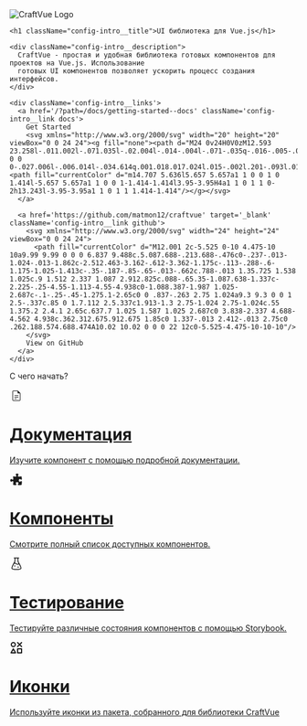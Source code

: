 
<Meta title="Introduction" />

<div className="config-block">
  <div className='config-intro sb-unstyled'>
    <img  src="docs/assets/logo.svg" alt="CraftVue Logo" className='config-intro__logo' />

    <h1 className="config-intro__title">UI библиотека для Vue.js</h1>

    <div className="config-intro__description">
      CraftVue - простая и удобная библиотека готовых компонентов для проектов на Vue.js. Использование
      готовых UI компонентов позволяет ускорить процесс создания интерфейсов.
    </div>

    <div className='config-intro__links'>
      <a href='/?path=/docs/getting-started--docs' className='config-intro__link docs'>
        Get Started
        <svg xmlns="http://www.w3.org/2000/svg" width="20" height="20" viewBox="0 0 24 24"><g fill="none"><path d="M24 0v24H0V0zM12.593 23.258l-.011.002l-.071.035l-.02.004l-.014-.004l-.071-.035q-.016-.005-.024.005l-.004.01l-.017.428l.005.02l.01.013l.104.074l.015.004l.012-.004l.104-.074l.012-.016l.004-.017l-.017-.427q-.004-.016-.017-.018m.265-.113l-.013.002l-.185.093l-.01.01l-.003.011l.018.43l.005.012l.008.007l.201.093q.019.005.029-.008l.004-.014l-.034-.614q-.005-.019-.02-.022m-.715.002a.02.02 0 0 0-.027.006l-.006.014l-.034.614q.001.018.017.024l.015-.002l.201-.093l.01-.008l.004-.011l.017-.43l-.003-.012l-.01-.01z"/><path fill="currentColor" d="m14.707 5.636l5.657 5.657a1 1 0 0 1 0 1.414l-5.657 5.657a1 1 0 0 1-1.414-1.414l3.95-3.95H4a1 1 0 1 1 0-2h13.243l-3.95-3.95a1 1 0 1 1 1.414-1.414"/></g></svg>
      </a>

      <a href='https://github.com/matmon12/craftvue' target='_blank' className='config-intro__link github'>
        <svg xmlns="http://www.w3.org/2000/svg" width="24" height="24" viewBox="0 0 24 24">
          <path fill="currentColor" d="M12.001 2c-5.525 0-10 4.475-10 10a9.99 9.99 0 0 0 6.837 9.488c.5.087.688-.213.688-.476c0-.237-.013-1.024-.013-1.862c-2.512.463-3.162-.612-3.362-1.175c-.113-.288-.6-1.175-1.025-1.413c-.35-.187-.85-.65-.013-.662c.788-.013 1.35.725 1.538 1.025c.9 1.512 2.337 1.087 2.912.825c.088-.65.35-1.087.638-1.337c-2.225-.25-4.55-1.113-4.55-4.938c0-1.088.387-1.987 1.025-2.687c-.1-.25-.45-1.275.1-2.65c0 0 .837-.263 2.75 1.024a9.3 9.3 0 0 1 2.5-.337c.85 0 1.7.112 2.5.337c1.913-1.3 2.75-1.024 2.75-1.024c.55 1.375.2 2.4.1 2.65c.637.7 1.025 1.587 1.025 2.687c0 3.838-2.337 4.688-4.562 4.938c.362.312.675.912.675 1.85c0 1.337-.013 2.412-.013 2.75c0 .262.188.574.688.474A10.02 10.02 0 0 0 22 12c0-5.525-4.475-10-10-10"/>
        </svg>
        View on GitHub
      </a>
    </div>

  </div>
</div>

<div className="config-menu__wrapper">
  <p className='config-menu__total'>С чего начать?</p>

  <div className="config-menu sb-unstyled">
    <a href='/?path=/docs/components-button--docs' className="config-block config-menu__item">
      <div className="config-menu__icon">
        <svg xmlns="http://www.w3.org/2000/svg" width="24" height="24" viewBox="0 0 24 24"><path fill="currentColor" d="M8.885 12.308h6.23q.213 0 .357-.144t.144-.357t-.144-.356t-.356-.143H8.885q-.213 0-.357.144q-.143.144-.143.356q0 .213.143.357t.357.143m0 2.769h6.23q.213 0 .357-.144t.144-.357t-.144-.356t-.356-.143H8.885q-.213 0-.357.144q-.143.144-.143.357t.143.356t.357.143m0 2.77h3.23q.213 0 .357-.145t.144-.356t-.144-.356t-.356-.144H8.885q-.213 0-.357.144q-.143.144-.143.357t.143.356t.357.143M6.615 21q-.69 0-1.152-.462T5 19.385V4.615q0-.69.463-1.152T6.616 3h7.213q.331 0 .632.13t.518.349L18.52 7.02q.217.218.348.518t.131.632v11.214q0 .69-.463 1.153T17.385 21zM18 8h-2.788q-.505 0-.859-.353Q14 7.293 14 6.789V4H6.616q-.231 0-.424.192T6 4.615v14.77q0 .23.192.423t.423.192h10.77q.23 0 .423-.192t.192-.424zM6 4v4zv16z"/></svg>
      </div>
      <div className='config-menu__content'>
        <h1 className="config-menu__title">Документация</h1>
        <p className='config-menu__description'>Изучите компонент с помощью подробной документации.</p>
      </div>
    </a>
    <a href='/?path=/docs/overview--docs' className="config-block config-menu__item">
      <div className="config-menu__icon">
        <svg xmlns="http://www.w3.org/2000/svg" width="24" height="24" viewBox="0 0 20 20"><path fill="currentColor" d="M12 4.467c0-.405.262-.75.559-1.027c.276-.257.441-.584.441-.94c0-.828-.895-1.5-2-1.5s-2 .672-2 1.5c0 .362.171.694.456.953c.29.265.544.6.544.994a.97.97 0 0 1-1.024.974a40 40 0 0 1-3.014-.306a.75.75 0 0 0-.847.847q.21 1.49.306 3.014A.97.97 0 0 1 4.447 10c-.393 0-.729-.253-.994-.544C3.194 9.17 2.862 9 2.5 9C1.672 9 1 9.895 1 11s.672 2 1.5 2c.356 0 .683-.165.94-.441c.276-.297.622-.559 1.027-.559a.997.997 0 0 1 1.004 1.03a40 40 0 0 1-.319 3.734a.75.75 0 0 0 .64.842q1.575.219 3.184.318A.97.97 0 0 0 10 16.948c0-.394-.254-.73-.545-.995C9.171 15.693 9 15.362 9 15c0-.828.895-1.5 2-1.5s2 .672 2 1.5c0 .356-.165.683-.441.94c-.297.276-.559.622-.559 1.027a1 1 0 0 0 1.03 1.005q2.007-.075 3.961-.337a.75.75 0 0 0 .644-.644q.263-1.954.337-3.961A1 1 0 0 0 16.967 12c-.405 0-.75.262-1.027.559c-.257.276-.584.441-.94.441c-.828 0-1.5-.895-1.5-2s.672-2 1.5-2c.362 0 .694.17.953.455c.265.291.601.545.995.545a.97.97 0 0 0 .976-1.024a41 41 0 0 0-.318-3.184a.75.75 0 0 0-.842-.64q-1.842.247-3.734.319A.997.997 0 0 1 12 4.467"/></svg>
      </div>
      <div className='config-menu__content'>
        <h1 className="config-menu__title">Компоненты</h1>
        <p className='config-menu__description'>Смотрите полный список доступных компонентов. </p>
      </div>
    </a>
    <a href='/?path=/story/components-button-button--basic' className="config-block config-menu__item">
      <div className="config-menu__icon">
        <svg xmlns="http://www.w3.org/2000/svg" width="24" height="24" viewBox="0 0 24 24"><g fill="none" stroke="currentColor" stroke-width="1"><path stroke-width="1.5" d="M14.54 2v2.486c0 1.748 0 2.622.215 3.461c.213.84.633 1.61 1.472 3.15l1.136 2.088c2.138 3.926 3.207 5.89 2.33 7.345l-.014.022C18.79 22 16.526 22 12 22s-6.79 0-7.68-1.448l-.013-.022c-.877-1.455.192-3.419 2.33-7.345l1.136-2.088c.84-1.54 1.258-2.31 1.472-3.15s.214-1.713.214-3.46V2"/><path stroke-linecap="round" stroke-linejoin="round" stroke-width="2" d="M9 16.002L9.009 16M15 18.002l.009-.002"/><path stroke-linecap="round" stroke-linejoin="round" stroke-width="1.5" d="M8 2h8"/><path stroke-linecap="round" stroke-width="1.5" d="M7.5 11.556c1-1.153 2.6-.322 4.5.762c2.5 1.426 4 .332 4.5-.703"/></g></svg>
      </div>
      <div className='config-menu__content'>
        <h1 className="config-menu__title">Тестирование</h1>
        <p className='config-menu__description'>Тестируйте различные состояния компонентов с помощью Storybook.</p>
      </div>
    </a>
    <a href='/?path=/docs/icons--docs' className="config-block config-menu__item">
      <div className="config-menu__icon">
        <svg xmlns="http://www.w3.org/2000/svg" width="24" height="24" viewBox="0 0 24 24"><path fill="none" stroke="currentColor" stroke-linecap="round" stroke-linejoin="round" stroke-width="2" d="M3 6.5a3.5 3.5 0 1 0 7 0a3.5 3.5 0 1 0-7 0M2.5 21h8l-4-7zM14 3l7 7m-7 0l7-7m-7 11h7v7h-7z"/></svg>
      </div>
      <div className='config-menu__content'>
        <h1 className="config-menu__title">Иконки</h1>
        <p className='config-menu__description'>Используйте иконки из пакета, собранного для библиотеки CraftVue</p>
      </div>
    </a>
  </div>
</div>

<style>
  {`
    .css-2qy8by, .css-bp0xxt {
      flex: 0 0 30%;
    }
    .config-block{
      background-color: var(--ground-back);
      border-radius: 20px;
      padding: 30px;
    }
    .config-intro {
      max-width: 70%;
      margin: 0 auto;
      display: flex;
      flex-direction: column;
      align-items: center;
      padding: 20px 0;
    }
    .config-intro__logo {
      margin-bottom: 1.5rem;
      width: 220px;
    }
    .config-intro__title {
      font-size: 2.5rem;
      font-weight: 500;
      color: var(--main-color);
      text-align: center;
      margin-bottom: 1rem;
    }
    .config-intro__description {
      font-size: 1.1rem;
      color: #9ca3af;
      text-align: center;
      margin-bottom: 2rem;
    }
    .config-intro__links{
      display: grid;
      grid-template-columns: repeat(2, 1fr);
      gap: 10px;
    }
    .config-intro__link {
      display: flex;
      justify-content: center;
      align-items: center;
      gap: 0.5rem;
      font-size: 0.875rem;
      padding: 0.5rem 0.75rem;
      border-radius: 0.5rem;
      transition: background-color 0.3s;
    }
    .docs{
      background-color: var(--prime-color);
      color: var(--black);
      font-weight: 500;

      &:hover {
        background-color: var(--prime-color-light);
      }
      svg{

      }
    }
    .github {
      background-color: var(--secondary-back);
      color: #f3f4f6;

      &:hover{
        background-color: #404040;
      }
    }
    .config-menu__wrapper {
      margin-top: 50px;
    }
    .config-menu{
      display: grid;
      grid-template-columns: repeat(2, 1fr);
      grid-template-rows: repeat(2, 130px);
      gap: 20px;
      margin-top: 20px;
    }
    .config-menu__item{
      display: flex;
      padding: 15px;
      gap: 25px;
      border: 1px solid var(--ground-back);
      transition: border-color 0.3s, box-shadow 0.3s;
    }
    .config-menu__item:hover {
      border-color: var(--prime-color);
      box-shadow: 0 0 10px #525252;
    }
    .config-menu__total{
      font-size: 2.5rem;
      font-weight: 500;
      color: var(--main-color);
    }
    .config-menu__content{
      padding-top: 5px;
    }
    .config-menu__title{
      font-size: 1.7rem;
      font-weight: 600;
      color: var(--main-color);
      margin-bottom: 10px;
    }
    .config-menu__description{
      font-size: 0.875rem;
      color: #9ca3af;
    }
    .config-menu__icon{
      background-color: var(--secondary-back);
      border-radius: 14px;
      padding: 10px;
      height: 100%;
      aspect-ratio: 1;
      display: flex;
      align-items: center;
      justify-content: center;
      box-shadow: 0 0 10px rgba(0, 0, 0, 0.35);
    }
    .config-menu__icon svg {
      width: 90%;
      color: var(--prime-color);
    }
  `}
</style>
